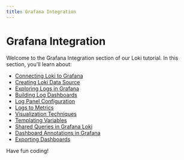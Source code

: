 ```yaml
---
title: Grafana Integration
---
```


# Grafana Integration

Welcome to the Grafana Integration section of our Loki tutorial. In this section, you'll learn about:

- [Connecting Loki to Grafana](./0-connecting-loki-to-grafana.mdx)
- [Creating Loki Data Source](./1-creating-loki-data-source.mdx)
- [Exploring Logs in Grafana](./2-exploring-logs-in-grafana.mdx)
- [Building Log Dashboards](./3-building-log-dashboards.mdx)
- [Log Panel Configuration](./4-log-panel-configuration.mdx)
- [Logs to Metrics](./5-logs-to-metrics.mdx)
- [Visualization Techniques](./6-visualization-techniques.mdx)
- [Templating Variables](./7-templating-variables.mdx)
- [Shared Queries in Grafana Loki](./8-shared-queries.mdx)
- [Dashboard Annotations in Grafana](./9-dashboard-annotations.mdx)
- [Exporting Dashboards](./10-exporting-dashboards.mdx)

Have fun coding!